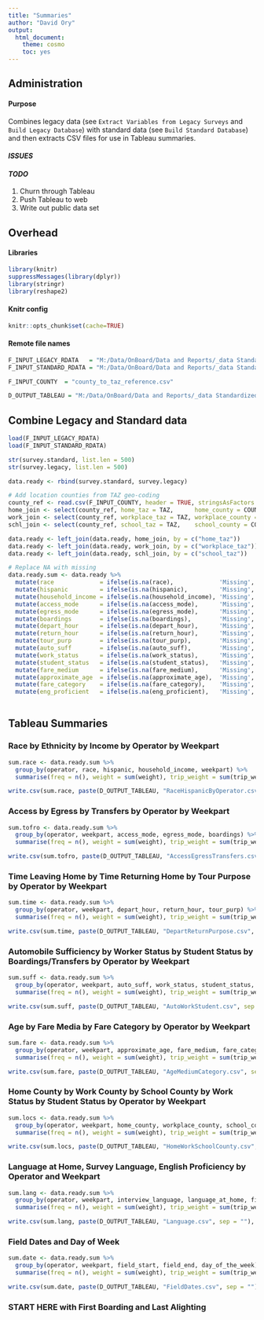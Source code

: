 ```yaml
---
title: "Summaries"
author: "David Ory"
output:
  html_document:
    theme: cosmo
    toc: yes
---
```

## Administration

#### Purpose
Combines legacy data (see `Extract Variables from Legacy Surveys` and `Build Legacy Database`) with standard data (see `Build Standard Database`) and then extracts CSV files for use in Tableau summaries. 

#### _ISSUES_

#### _TODO_
1.  Churn through Tableau
2.  Push Tableau to web
3.  Write out public data set

## Overhead

#### Libraries
```r
library(knitr)
suppressMessages(library(dplyr))
library(stringr)
library(reshape2)
```

#### Knitr config
```r
knitr::opts_chunk$set(cache=TRUE)
```

#### Remote file names
```r
F_INPUT_LEGACY_RDATA   = "M:/Data/OnBoard/Data and Reports/_data Standardized/survey_legacy.RData"
F_INPUT_STANDARD_RDATA = "M:/Data/OnBoard/Data and Reports/_data Standardized/survey_standard.RData"

F_INPUT_COUNTY  = "county_to_taz_reference.csv"

D_OUTPUT_TABLEAU = "M:/Data/OnBoard/Data and Reports/_data Standardized/tableau/"

```

## Combine Legacy and Standard data
```r
load(F_INPUT_LEGACY_RDATA)
load(F_INPUT_STANDARD_RDATA)

str(survey.standard, list.len = 500)
str(survey.legacy, list.len = 500)

data.ready <- rbind(survey.standard, survey.legacy)

# Add location counties from TAZ geo-coding
county_ref <- read.csv(F_INPUT_COUNTY, header = TRUE, stringsAsFactors = FALSE)
home_join <- select(county_ref, home_taz = TAZ,      home_county = COUNTY)
work_join <- select(county_ref, workplace_taz = TAZ, workplace_county = COUNTY)
schl_join <- select(county_ref, school_taz = TAZ,    school_county = COUNTY)

data.ready <- left_join(data.ready, home_join, by = c("home_taz"))
data.ready <- left_join(data.ready, work_join, by = c("workplace_taz"))
data.ready <- left_join(data.ready, schl_join, by = c("school_taz"))

# Replace NA with missing
data.ready.sum <- data.ready %>%
  mutate(race             = ifelse(is.na(race),             'Missing', race)) %>%
  mutate(hispanic         = ifelse(is.na(hispanic),         'Missing', hispanic)) %>%
  mutate(household_income = ifelse(is.na(household_income), 'Missing', household_income)) %>%
  mutate(access_mode      = ifelse(is.na(access_mode),      'Missing', access_mode)) %>%
  mutate(egress_mode      = ifelse(is.na(egress_mode),      'Missing', egress_mode)) %>%
  mutate(boardings        = ifelse(is.na(boardings),        'Missing', boardings)) %>%
  mutate(depart_hour      = ifelse(is.na(depart_hour),      'Missing', depart_hour)) %>%
  mutate(return_hour      = ifelse(is.na(return_hour),      'Missing', return_hour)) %>%
  mutate(tour_purp        = ifelse(is.na(tour_purp),        'Missing', tour_purp)) %>%
  mutate(auto_suff        = ifelse(is.na(auto_suff),        'Missing', auto_suff)) %>%
  mutate(work_status      = ifelse(is.na(work_status),      'Missing', work_status)) %>%
  mutate(student_status   = ifelse(is.na(student_status),   'Missing', student_status)) %>%
  mutate(fare_medium      = ifelse(is.na(fare_medium),      'Missing', fare_medium)) %>%
  mutate(approximate_age  = ifelse(is.na(approximate_age),  'Missing', approximate_age)) %>%
  mutate(fare_category    = ifelse(is.na(fare_category),    'Missing', fare_category)) %>%
  mutate(eng_proficient   = ifelse(is.na(eng_proficient),   'Missing', eng_proficient))
  
```

## Tableau Summaries

### Race by Ethnicity by Income by Operator by Weekpart
```r
sum.race <- data.ready.sum %>%
  group_by(operator, race, hispanic, household_income, weekpart) %>%
  summarise(freq = n(), weight = sum(weight), trip_weight = sum(trip_weight))

write.csv(sum.race, paste(D_OUTPUT_TABLEAU, "RaceHispanicByOperator.csv", sep = ""), row.names = FALSE, quote = T)
```

###  Access by Egress by Transfers by Operator by Weekpart
```r
sum.tofro <- data.ready.sum %>%
  group_by(operator, weekpart, access_mode, egress_mode, boardings) %>%
  summarise(freq = n(), weight = sum(weight), trip_weight = sum(trip_weight))

write.csv(sum.tofro, paste(D_OUTPUT_TABLEAU, "AccessEgressTransfers.csv", sep = ""), row.names = FALSE, quote = T)

```

### Time Leaving Home by Time Returning Home by Tour Purpose by Operator by Weekpart
```r
sum.time <- data.ready.sum %>%
  group_by(operator, weekpart, depart_hour, return_hour, tour_purp) %>%
  summarise(freq = n(), weight = sum(weight), trip_weight = sum(trip_weight))

write.csv(sum.time, paste(D_OUTPUT_TABLEAU, "DepartReturnPurpose.csv", sep = ""), row.names = FALSE, quote = T)

```

### Automobile Sufficiency by Worker Status by Student Status by Boardings/Transfers by Operator by Weekpart
```r
sum.suff <- data.ready.sum %>%
  group_by(operator, weekpart, auto_suff, work_status, student_status, boardings) %>%
  summarise(freq = n(), weight = sum(weight), trip_weight = sum(trip_weight))

write.csv(sum.suff, paste(D_OUTPUT_TABLEAU, "AutoWorkStudent.csv", sep = ""), row.names = FALSE, quote = T)

```

### Age by Fare Media by Fare Category by Operator by Weekpart
```r
sum.fare <- data.ready.sum %>%
  group_by(operator, weekpart, approximate_age, fare_medium, fare_category) %>%
  summarise(freq = n(), weight = sum(weight), trip_weight = sum(trip_weight))

write.csv(sum.fare, paste(D_OUTPUT_TABLEAU, "AgeMediumCategory.csv", sep = ""), row.names = FALSE, quote = T)

```

### Home County by Work County by School County by Work Status by Student Status by Operator by Weekpart
```r
sum.locs <- data.ready.sum %>%
  group_by(operator, weekpart, home_county, workplace_county, school_county, work_status, student_status) %>%
  summarise(freq = n(), weight = sum(weight), trip_weight = sum(trip_weight))

write.csv(sum.locs, paste(D_OUTPUT_TABLEAU, "HomeWorkSchoolCounty.csv", sep = ""), row.names = FALSE, quote = T)

```

### Language at Home, Survey Language, English Proficiency by Operator and Weekpart
```r
sum.lang <- data.ready.sum %>%
  group_by(operator, weekpart, interview_language, language_at_home, field_language, eng_proficient) %>%
  summarise(freq = n(), weight = sum(weight), trip_weight = sum(trip_weight))

write.csv(sum.lang, paste(D_OUTPUT_TABLEAU, "Language.csv", sep = ""), row.names = FALSE, quote = T)

```

### Field Dates and Day of Week
```r
sum.date <- data.ready.sum %>%
  group_by(operator, weekpart, field_start, field_end, day_of_the_week) %>%
  summarise(freq = n(), weight = sum(weight), trip_weight = sum(trip_weight))

write.csv(sum.date, paste(D_OUTPUT_TABLEAU, "FieldDates.csv", sep = ""), row.names = FALSE, quote = T)

```

### START HERE with First Boarding and Last Alighting
